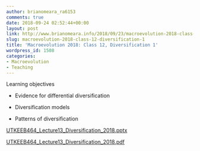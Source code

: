 ```yaml
---
author: brianomeara_ra6153
comments: true
date: 2018-09-24 02:52:44+00:00
layout: post
link: http://www.brianomeara.info/2018/09/23/macroevolution-2018-class-12-diversification-1/
slug: macroevolution-2018-class-12-diversification-1
title: 'Macroevolution 2018: Class 12, Diversification 1'
wordpress_id: 1508
categories:
- Macroevolution
- Teaching
---
```


Learning objectives



 	
  * Evidence for differential diversification

 	
  * Diversification models

 	
  * Patterns of diversification


[UTKEEB464_Lecture13_Diversification_2018.pptx](http://www.brianomeara.info/wp-content/uploads/2018/09/UTKEEB464_Lecture13_Diversification_2018.pptx)

[UTKEEB464_Lecture13_Diversification_2018.pdf](http://www.brianomeara.info/wp-content/uploads/2018/09/UTKEEB464_Lecture13_Diversification_2018-1.pdf)
